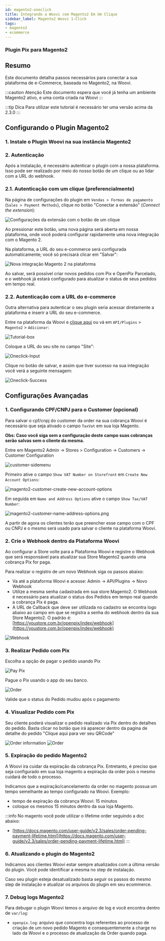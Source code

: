 ```yaml
---
id: magento2-oneclick
title: Integrando a Woovi com Magento2 Em Um Clique
sidebar_label: Magento2 Woovi 1-Click
tags:
- magento2
- ecommerce
---
```



### Plugin Pix para Magento2

## Resumo

Este documento detalha passos necessários para conectar a sua plataforma de e-Commerce, baseada no Magento2, na Woovi.

:::caution Atenção
Este documento espera que você já tenha um ambiente Magento2 ativo, e uma conta criada na Woovi
:::

:::tip Dica
Para utilizar este tutorial é necessário ter uma versão acima da 2.3.0
:::

## Configurando o Plugin Magento2

### 1. Instale o Plugin Woovi na sua instância Magento2

<Magento2Download />

### 2. Autenticação

Após a instalação, é necessário autenticar o plugin com a nossa plataforma. Isso pode ser realizado por meio do nosso botão de um clique ou ao lidar com a URL do webhook.

### 2.1. Autenticação com um clique (preferencialmente)

Na página de configurações do plugin em `Vendas > Formas de pagamento` (`Sales > Payment Methods`), clique no botão "Conectar a extensão" (_Connect the extension_):

![Configurações da extensão com o botão de um clique](./__assets__/magento2-admin-1click.png)

Ao pressionar este botão, uma nova página será aberta em nossa plataforma, onde você poderá configurar rapidamente uma nova integração com o Magento 2.

Na plataforma, a URL do seu e-commerce será configurada automaticamente; você só precisará clicar em "Salvar":

![Nova integração Magento 2 na plataforma](./__assets__/magento2-save-platform-integration.png)

Ao salvar, será possível criar novos pedidos com Pix e OpenPix Parcelado, e o webhook já estará configurado para atualizar o status de seus pedidos em tempo real.

### 2.2. Autenticação com a URL do e-commerce

Outra alternativa para autenticar o seu plugin seria acessar diretamente a plataforma e inserir a URL do seu e-commerce.

Entre na plataforma da Woovi e [clique aqui](https://app.woovi.com/home/applications/magento2/add/oneclick) ou vá em `API/Plugins` > `Magento2` > `Adicionar`:

![Tutorial-box](./__assets__/magento2-tutorial-box.png)

Coloque a URL do seu site no campo "Site":

![Oneclick-Input](./__assets__/magento2-oneclick-input.png)

Clique no botão de salvar, e assim que tiver sucesso na sua integração você verá a seguinte mensagem:

![Oneclick-Success](./__assets__/magento2-oneclick-success.png)

## Configurações Avançadas

### 1. Configurando CPF/CNPJ para o Customer (opcional)

Para salvar o cpf/cnpj do customer da order na sua cobrança Woovi é necessário que seja ativado o campo `TaxVat` em sua loja Magento.

__Obs: Caso você siga sem a configuração deste campo suas cobranças serão salvas sem o cliente da mesma.__

Entre em Magento2 Admin -> Stores > Configuration -> Customers -> Customer Configuration

![customer-sidemenu](./__assets__/magento2-customer-sidemenu.png)

Primeiro ative o campo `Show VAT Number on Storefront` em `Create New Account Options`:

![magento2-customer-create-new-account-options](./__assets__/magento2-customer-create-new-account-options.png)

Em seguida em `Name and Address Options` ative o campo `Show Tax/VAT Number`:

![magento2-customer-name-address-options.png](./__assets__/magento2-customer-name-address-options.png)

A partir de agora os clientes terão que preencher esse campo com o CPF ou CNPJ e o mesmo será usado para salvar o cliente na plataforma Woovi.

### 2. Crie o Webhook dentro da Plataforma Woovi

Ao configurar a Store volte para a Plataforma Woovi e registre o Webhook que será responsável para atualizar sua Store Magento2 quando uma cobrança Pix for paga.

Para realizar o registro de um novo Webhook siga os passos abaixo:

- Va até a plataforma Woovi e acesse: Admin -> API/Plugins -> Novo Webhook
- Utilize a mesma senha cadastrada em sua store Magento2. O Webhook é necessário para atualizar o status dos Pedidos em tempo real quando a cobrança Pix é paga.
- A URL de Callback que deve ser utilizada no cadastro se encontra logo abaixo ao campo em que se registra a senha do webhook dentro da sua Store Magento2. O padrão é: [https://youstore.com.br/openpix/index/webhook](https://youstore.com.br/openpix/index/webhook)

![Webhook](./__assets__/magento2-webhook-configuration.png)

### 3. Realizar Pedido com Pix

Escolha a opção de pagar o pedido usando Pix

![Pay Pix](./__assets__/magento2-checkout-cart.png)

Pague o Pix usando o app do seu banco.

![Order](./__assets__/magento2-order.png)

Valide que o status do Pedido mudou após o pagamento

### 4. Visualizar Pedido com Pix

Seu cliente poderá visualizar o pedido realizado via Pix dentro do detalhes do pedido. Basta clicar no botão que irá aparecer dentro da pagina de detalhe do pedido "Clique aqui para ver seu QRCode"

![Order information](./__assets__/magento2-order-info.png)
![Order](./__assets__/magento2-order-detail.png)

### 5. Expiração do pedido Magento2

A Woovi ira cuidar da expiração da cobrança Pix. Entretanto, é preciso que seja configurado em sua loja magento a expiração da order pois o mesmo cuidará de todo o processo.

Indicamos que a expiração/cancelamento da order no magento possua um tempo semelhante ao tempo configurado na Woovi. Exemplo:

- tempo de expiração da cobrança Woovi: 15 minutos
- coloque os mesmos 15 minutos dentro da sua loja Magento.

:::info
No magento você pode utilizar o lifetime order seguindo a doc abaixo:

- [https://docs.magento.com/user-guide/v2.3/sales/order-pending-payment-lifetime.html](https://docs.magento.com/user-guide/v2.3/sales/order-pending-payment-lifetime.html)
:::

### 6. Atualizando o plugin do Magento2

Indicamos aos clientes Woovi estar sempre atualizados com a última versão do plugin. Você pode identificar a mesma no step de instalação.

Caso seu plugin esteja desatualizado basta seguir os passos do mesmo step de instalação e atualizar os arquivos do plugin em seu ecommerce.

### 7. Debug logs Magento2

Para debugar o plugin Woovi temos o arquivo de log e você encontra dentro de `var/log`:

- `openpix.log`: arquivo que concentra logs referentes ao processo de criação de um novo pedido Magento e consequentemente a charge no lado da Woovi e o processo de atualização da Order quando paga.
